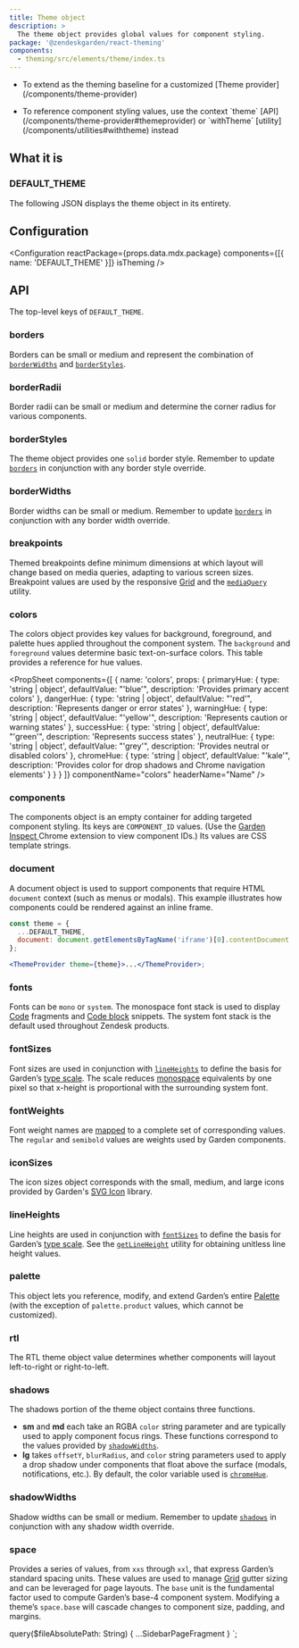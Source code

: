 ```yaml
---
title: Theme object
description: >
  The theme object provides global values for component styling.
package: '@zendeskgarden/react-theming'
components:
  - theming/src/elements/theme/index.ts
---
```


<Usage>
  <Use>
    <ul>
      <li>
        <Markdown>
          To extend as the theming baseline for a customized [Theme
          provider](/components/theme-provider)
        </Markdown>
      </li>
    </ul>
  </Use>
  <Misuse>
    <ul>
      <li>
        <Markdown>
          To reference component styling values, use the context `theme`
          [API](/components/theme-provider#themeprovider) or `withTheme`
          [utility](/components/utilities#withtheme) instead
        </Markdown>
      </li>
    </ul>
  </Misuse>
</Usage>

## What it is

### DEFAULT_THEME

The following JSON displays the theme object in its entirety.

<DefaultTheme />

## Configuration

<Configuration
  reactPackage={props.data.mdx.package}
  components={[{ name: 'DEFAULT_THEME' }]}
  isTheming
/>

## API

The top-level keys of `DEFAULT_THEME`.

### borders

Borders can be small or medium and represent the combination of
[`borderWidths`](#borderWidths) and [`borderStyles`](#borderStyles).

### borderRadii

Border radii can be small or medium and determine the corner radius for
various components.

### borderStyles

The theme object provides one `solid` border style. Remember to update
[`borders`](#borders) in conjunction with any border style override.

### borderWidths

Border widths can be small or medium. Remember to update
[`borders`](#borders) in conjunction with any border width override.

### breakpoints

Themed breakpoints define minimum dimensions at which layout will change
based on media queries, adapting to various screen sizes. Breakpoint values
are used by the responsive [Grid](/components/grid) and the
[`mediaQuery`](/components/utilities#mediaQuery) utility.

### colors

The colors object provides key values for background, foreground, and palette
hues applied throughout the component system. The `background` and
`foreground` values determine basic text-on-surface colors. This table
provides a reference for hue values.

<PropSheet
  components={[
    {
      name: 'colors',
      props: {
        primaryHue: {
          type: 'string | object',
          defaultValue: "'blue'",
          description: 'Provides primary accent colors'
        },
        dangerHue: {
          type: 'string | object',
          defaultValue: "'red'",
          description: 'Represents danger or error states'
        },
        warningHue: {
          type: 'string | object',
          defaultValue: "'yellow'",
          description: 'Represents caution or warning states'
        },
        successHue: {
          type: 'string | object',
          defaultValue: "'green'",
          description: 'Represents success states'
        },
        neutralHue: {
          type: 'string | object',
          defaultValue: "'grey'",
          description: 'Provides neutral or disabled colors'
        },
        chromeHue: {
          type: 'string | object',
          defaultValue: "'kale'",
          description: 'Provides color for drop shadows and Chrome navigation elements'
        }
      }
    }
  ]}
  componentName="colors"
  headerName="Name"
/>

### components

The components object is an empty container for adding targeted component
styling. Its keys are `COMPONENT_ID` values. (Use the [Garden Inspect
](https://chrome.google.com/webstore/detail/zendesk-garden-inspect/gegnmdnjkodmkohdbljgjpaifiphnjig)
Chrome extension to view component IDs.) Its values are CSS template strings.

### document

A document object is used to support components that require HTML `document`
context (such as menus or modals). This example illustrates how components
could be rendered against an inline frame.

```jsx
const theme = {
  ...DEFAULT_THEME,
  document: document.getElementsByTagName('iframe')[0].contentDocument
};

<ThemeProvider theme={theme}>...</ThemeProvider>;
```

### fonts

Fonts can be `mono` or `system`. The monospace font stack is used to display
[Code](/components/code) fragments and [Code block](/components/code-block)
snippets. The system font stack is the default used throughout Zendesk
products.

### fontSizes

Font sizes are used in conjunction with [`lineHeights`](#lineHeights) to
define the basis for Garden’s [type scale](/components/typography#type-scale).
The scale reduces [monospace](/components/typography#font-modifiers)
equivalents by one pixel so that x-height is proportional with the
surrounding system font.

### fontWeights

Font weight names are
[mapped](https://developer.mozilla.org/en-US/docs/Web/CSS/font-weight#Common_weight_name_mapping)
to a complete set of corresponding values. The `regular` and `semibold`
values are weights used by Garden components.

### iconSizes

The icon sizes object corresponds with the small, medium, and large icons
provided by Garden's [SVG Icon](/design/icons/installation) library.

### lineHeights

Line heights are used in conjunction with [`fontSizes`](#fontSizes) to define
the basis for Garden’s [type scale](/components/typography#type-scale). See
the [`getLineHeight`](/components/utilities#getLineHeight) utility for
obtaining unitless line height values.

### palette

This object lets you reference, modify, and extend Garden’s entire
[Palette](/components/palette) (with the exception of `palette.product`
values, which cannot be customized).

### rtl

The RTL theme object value determines whether components will layout
left-to-right or right-to-left.

### shadows

The shadows portion of the theme object contains three functions.

- **sm** and **md** each take an RGBA `color` string parameter and are typically used
  to apply component focus rings. These functions correspond to the values
  provided by [`shadowWidths`](#shadowWidths).
- **lg** takes `offsetY`, `blurRadius`, and `color` string parameters used to
  apply a drop shadow under components that float above the surface (modals,
  notifications, etc.). By default, the color variable used is
  [`chromeHue`](#colors).

### shadowWidths

Shadow widths can be small or medium. Remember to update
[`shadows`](#shadows) in conjunction with any shadow width override.

### space

Provides a series of values, from `xxs` through `xxl`, that express Garden’s
standard spacing units. These values are used to manage
[Grid](/components/grid) gutter sizing and can be leveraged for page layouts.
The `base` unit is the fundamental factor used to compute Garden’s base-4
component system. Modifying a theme’s `space.base` will cascade changes to
component size, padding, and margins.


  query($fileAbsolutePath: String) {
    ...SidebarPageFragment
  }
`;
